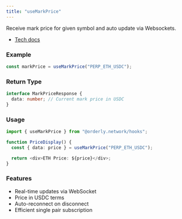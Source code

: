 ```yaml
---
title: "useMarkPrice"
---
```


Receive mark price for given symbol and auto update via Websockets.

- [Tech docs](/sdks/tech-doc/modules/orderly_network_hooks#usemarkprice)

### Example

```ts
const markPrice = useMarkPrice("PERP_ETH_USDC");
```

### Return Type

```typescript
interface MarkPriceResponse {
  data: number; // Current mark price in USDC
}
```

### Usage

```typescript
import { useMarkPrice } from "@orderly.network/hooks";

function PriceDisplay() {
  const { data: price } = useMarkPrice("PERP_ETH_USDC");

  return <div>ETH Price: ${price}</div>;
}
```

### Features

- Real-time updates via WebSocket
- Price in USDC terms
- Auto-reconnect on disconnect
- Efficient single pair subscription
